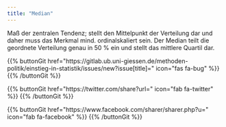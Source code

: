 ```yaml
---
title: "Median"
---
```


Maß der zentralen Tendenz; stellt den Mittelpunkt der Verteilung dar und daher muss das Merkmal mind. ordinalskaliert sein. Der Median teilt die geordnete Verteilung genau in 50 % ein und stellt das mittlere Quartil dar.

{{% buttonGit href=\"https\:\/\/gitlab.ub.uni-giessen.de\/methoden-politik\/einstieg-in-statistik\/issues\/new?issue[title]=\" icon=\"fas fa-bug\" %}} {{% /buttonGit %}} 

{{% buttonGit href=\"https\:\/\/twitter.com\/share?url=\" icon=\"fab fa-twitter\" %}} {{% /buttonGit %}}

{{% buttonGit href=\"https\:\/\/www.facebook.com\/sharer\/sharer.php?u=\" icon=\"fab fa-facebook\" %}} {{% /buttonGit %}}
